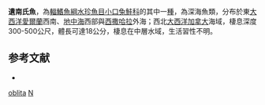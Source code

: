 {{Speciesbox 
| status = NE
| status_system = IUCN3.1
| taxon = Nansenia oblita
| authority =  [[Facciolà|Facciolà]], 1887
| synonyms = *''Microstoma argenteum oblitum'', Facciolà, 1887
*''Microstoma oblitum'', Facciolà, 1887
}}

'''遺南氏魚'''，為[[輻鰭魚綱|輻鰭魚綱]][[水珍魚目|水珍魚目]][[小口兔鮭科|小口兔鮭科]]的其中一[[種|種]]，為深海魚類，分布於東[[大西洋|大西洋]][[愛爾蘭|愛爾蘭]]西南、[[地中海|地中海]]西部與[[西撒哈拉|西撒哈拉]]外海；西北[[大西洋|大西洋]][[加拿大|加拿大]]海域，棲息深度300-500公尺，體長可達18公分，棲息在中層水域，生活習性不明。

==参考文献==
*{{FishBase_species|genus=Nansenia|species=oblita|year=2015|month=8}}

{{Taxonbar|from=Q1944943}}

[[Category:南氏魚屬|oblita]]
[[Category:1887年描述的鱼类|N]]